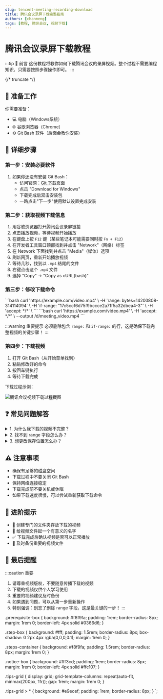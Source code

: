 ```yaml
---
slug: tencent-meeting-recording-download
title: 腾讯会议录屏下载完整指南
authors: [chanmeng]
tags: [教程, 腾讯会议, 视频下载]
---
```



# 腾讯会议录屏下载教程

:::tip 📝 前言
这份教程将教你如何下载腾讯会议的录屏视频。整个过程不需要编程知识，只需要按照步骤操作即可。
:::

{/* truncate */}

## 🔧 准备工作

<div className="prerequisite-box">

你需要准备：
- 💻 电脑（Windows系统）
- 🌐 谷歌浏览器（Chrome）
- ⚙️ Git Bash 软件（后面会教你安装）

</div>

## 📝 详细步骤

### 第一步：安装必要软件

<div className="step-box">

1. 如果你还没有安装 Git Bash：
   - 访问官网：[Git 下载页面](https://git-scm.com/downloads)
   - 点击 "Download for Windows"
   - 下载完成后双击安装包
   - 一路点击"下一步"使用默认设置完成安装

</div>

### 第二步：获取视频下载信息

<div className="steps-container">

1. 用谷歌浏览器打开腾讯会议录屏链接
2. 点击播放视频，等待视频开始播放
3. 在键盘上按 `F12` 键（某些笔记本可能需要同时按 `Fn + F12`）
4. 在开发者工具窗口顶部找到并点击 "Network"（网络）标签
5. 在 Network 下面找到并点击 "Media"（媒体）选项
6. 刷新网页，重新开始播放视频
7. 等待几秒，找到以 `.mp4` 结尾的文件
8. 右键点击这个 `.mp4` 文件
9. 选择 "Copy" → "Copy as cURL(bash)"

</div>

### 第三步：修改下载命令

<Tabs>
  <TabItem value="before" label="修改前" default>
    ```bash
    curl 'https://example.com/video.mp4' \
    -H 'range: bytes=14200808-314114094' \
    -H 'if-range: "17c5ccf6d75f9bccce2a71f5a32dbea4-3"' \
    -H 'accept: */*' \
    ```
  </TabItem>
  <TabItem value="after" label="修改后">
    ```bash
    curl 'https://example.com/video.mp4' \
    -H 'accept: */*' \
    --output /d/meeting_video.mp4
    ```
  </TabItem>
</Tabs>

:::warning 重要提示
必须删除包含 `range:` 和 `if-range:` 的行，这是确保下载完整视频的关键步骤！
:::

### 第四步：下载视频

1. 打开 Git Bash（从开始菜单找到）
2. 粘贴修改好的命令
3. 按回车键执行
4. 等待下载完成

下载过程示例：

![腾讯会议视频下载过程截图](/screenshot/2024-11-24-tencent-meeting-recording.png)

## ❓ 常见问题解答

<details>
<summary>1. 为什么我下载的视频不完整？</summary>

- 最可能的原因是没有删除 range 字段
- 请回到第三步，确保删除了所有 range 相关的行
- 重新获取下载命令，从头操作一遍

</details>

<details>
<summary>2. 找不到 range 字段怎么办？</summary>

- 仔细查看复制的命令中是否包含 `range:` 或 `if-range:`
- 如果确实找不到，说明可能不需要删除，直接添加保存路径即可
- 如果不确定，可以把命令发给懂技术的朋友帮忙检查

</details>

<details>
<summary>3. 想更改保存位置怎么办？</summary>

可以修改 `--output` 参数：
```bash
# D盘根目录
--output /d/视频名称.mp4

# D盘的 Videos 文件夹
--output /d/Videos/视频名称.mp4

# 桌面
--output /c/Users/你的用户名/Desktop/视频名称.mp4
```

</details>

## ⚠️ 注意事项

<div className="notice-box">

- 确保有足够的磁盘空间
- 下载过程中不要关闭 Git Bash
- 保持网络连接稳定
- 下载完成前不要关机或休眠
- 如果下载速度很慢，可以尝试重新获取下载命令

</div>

## 🎯 进阶提示

<div className="tips-grid">

- 📁 创建专门的文件夹存放下载的视频
- 📝 给视频文件起一个有意义的名字
- ✅ 下载完成后确认视频是否可以正常播放
- 💾 及时备份重要的视频文件

</div>

## 📌 最后提醒

:::caution 重要
1. 请尊重视频版权，不要随意传播下载的视频
2. 下载的视频仅供个人学习使用
3. 重要的视频建议及时备份
4. 如果遇到问题，可以从第一步重新操作
5. 特别强调：别忘了删除 range 字段，这是最关键的一步！
:::

.prerequisite-box {
  background: #f8f9fa;
  padding: 1rem;
  border-radius: 8px;
  margin: 1rem 0;
  border-left: 4px solid #0366d6;
}

.step-box {
  background: #fff;
  padding: 1.5rem;
  border-radius: 8px;
  box-shadow: 0 2px 4px rgba(0,0,0,0.1);
  margin: 1rem 0;
}

.steps-container {
  background: #f8f9fa;
  padding: 1.5rem;
  border-radius: 8px;
  margin: 1rem 0;
}

.notice-box {
  background: #fff3cd;
  padding: 1rem;
  border-radius: 8px;
  margin: 1rem 0;
  border-left: 4px solid #ffc107;
}

.tips-grid {
  display: grid;
  grid-template-columns: repeat(auto-fit, minmax(200px, 1fr));
  gap: 1rem;
  margin: 1rem 0;
}

.tips-grid > * {
  background: #e9ecef;
  padding: 1rem;
  border-radius: 8px;
}
`; 